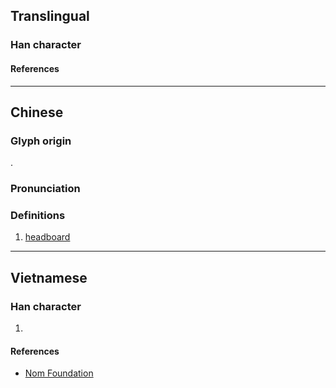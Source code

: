 {{also|杩}}
{{character info}}
==Translingual==

===Han character===
{{Han char|rn=75|rad=木|as=10|sn=14|four=41927|canj=DSQF|ids=⿰木馬}}

====References====
{{Han ref|kx=0544.050|dkj=15261|dj=0931.240|hdz=21260.020|uh=69AA}}

----

==Chinese==
{{zh-forms|s=杩}}

===Glyph origin===
{{Han etym}}
{{Han compound|木|馬|ls=psc|c1=s|c2=p|t1=tree}}.

===Pronunciation===
{{zh-pron
|m=mà
|c=maa5,maa6
|mc=y
|oc=y
|ma=
|cat=n
}}

===Definitions===
{{zh-hanzi}}

# [[headboard]]

----

==Vietnamese==

===Han character===
{{vi-readings|rs=木10|reading=mớ}}

# {{rfdef|vi|sort=木10}}

====References====
* [http://nomfoundation.org/common/nom_details.php?codepoint=69aa Nom Foundation]